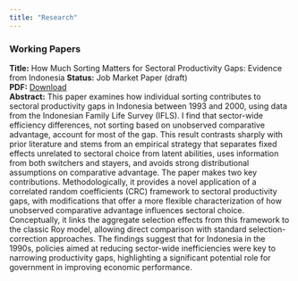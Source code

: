 ```yaml
---
title: "Research"
---
```



### Working Papers

<div class="card">

**Title:** How Much Sorting Matters for Sectoral Productivity Gaps: Evidence from Indonesia
**Status:** Job Market Paper (draft)  
**PDF:** [Download](/papers/jmp-draft.pdf)  
**Abstract:** This paper examines how individual sorting contributes to sectoral productivity gaps in Indonesia between 1993 and 2000, using data from the Indonesian Family Life Survey (IFLS). I find that sector-wide efficiency differences, not sorting based on unobserved comparative advantage, account for most of the gap. This result contrasts sharply with prior literature and stems from an empirical strategy that separates fixed effects unrelated to sectoral choice from latent abilities, uses information from both switchers and stayers, and avoids strong distributional assumptions on comparative advantage. The paper makes two key contributions. Methodologically, it provides a novel application of a correlated random coefficients (CRC) framework to sectoral productivity gaps, with modifications that offer a more flexible characterization of how unobserved comparative advantage influences sectoral choice. Conceptually, it links the aggregate selection effects from this framework to the classic Roy model, allowing direct comparison with standard selection-correction approaches. The findings suggest that for Indonesia in the 1990s, policies aimed at reducing sector-wide inefficiencies were key to narrowing productivity gaps, highlighting a significant potential role for government in improving economic performance. 


</div>

<div class="card">



